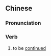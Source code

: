 {{also|待续}}
==Chinese==
{{zh-forms|s=待续}}

===Pronunciation===
{{zh-pron
|m=dàixù
|cat=v
}}

===Verb===
{{zh-verb}}

# to be [[continued]]